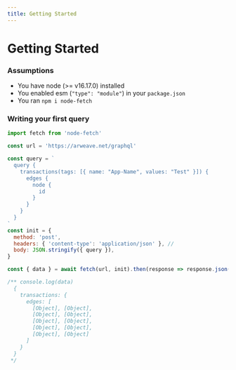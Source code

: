 ```yaml
---
title: Getting Started
---
```


# Getting Started

### Assumptions

- You have node (>= v16.17.0) installed
- You enabled esm (`"type": "module"`) in your `package.json`
- You ran `npm i node-fetch`

### Writing your first query

```js title="project/index.js"
import fetch from 'node-fetch'

const url = 'https://arweave.net/graphql'

const query = `
  query {
    transactions(tags: [{ name: "App-Name", values: "Test" }]) {
      edges {
        node {
          id
        }
      }
    }
  }
`
const init = {
  method: 'post',
  headers: { 'content-type': 'application/json' }, // 
  body: JSON.stringify({ query }),
}

const { data } = await fetch(url, init).then(response => response.json())

/** console.log(data)
  {
    transactions: {
      edges: [
        [Object], [Object],
        [Object], [Object],
        [Object], [Object],
        [Object], [Object],
        [Object], [Object]
      ]
    }
  }
 */
```

